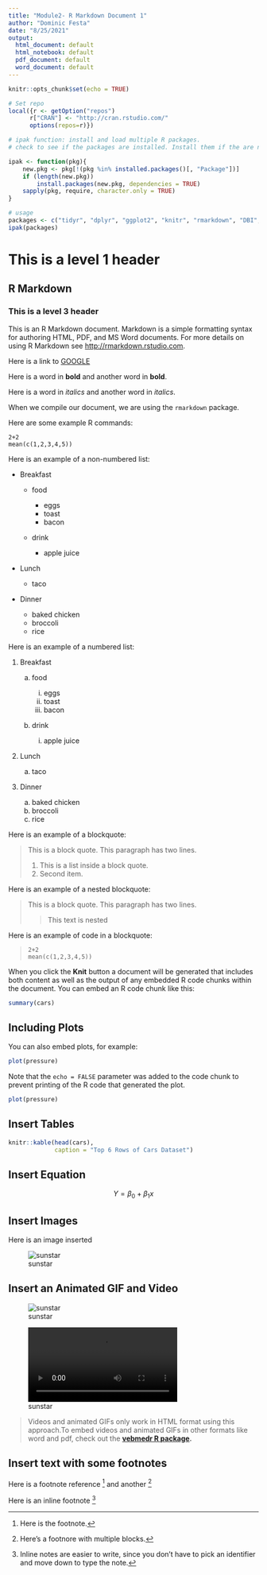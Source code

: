 ```yaml
---
title: "Module2- R Markdown Document 1"
author: "Dominic Festa"
date: "8/25/2021"
output:
  html_document: default
  html_notebook: default
  pdf_document: default
  word_document: default
---
```


```r
knitr::opts_chunk$set(echo = TRUE)

# Set repo
local({r <- getOption("repos")
      r["CRAN"] <- "http://cran.rstudio.com/"
      options(repos=r)})

# ipak function: install and load multiple R packages.
# check to see if the packages are installed. Install them if the are not, then load them into the R session.

ipak <- function(pkg){
	new.pkg <- pkg[!(pkg %in% installed.packages()[, "Package"])]
	if (length(new.pkg))
		install.packages(new.pkg, dependencies = TRUE)
	sapply(pkg, require, character.only = TRUE)
}

# usage
packages <- c("tidyr", "dplyr", "ggplot2", "knitr", "rmarkdown", "DBI", "tinytex", "devtools")
ipak(packages)
```

# This is a level 1 header

## R Markdown

### This is a level 3 header

This is an R Markdown document. Markdown is a simple formatting syntax for authoring HTML, PDF, and MS Word documents. For more details on using R Markdown see <http://rmarkdown.rstudio.com>.

Here is a link to [GOOGLE](https://www.google.com/)

Here is a word in **bold** and another word in **bold**.

Here is a word in *italics* and another word in *italics*.

When we compile our document, we are using the `rmarkdown` package.

Here are some example R commands:

    2+2
    mean(c(1,2,3,4,5))

Here is an example of a non-numbered list:

-   Breakfast

    -   food

        -   eggs
        -   toast
        -   bacon

    -   drink

        -   apple juice

-   Lunch

    -   taco

-   Dinner

    -   baked chicken
    -   broccoli
    -   rice

Here is an example of a numbered list:

1.  Breakfast

    a.  food

        i.  eggs
        ii. toast
        iii. bacon

    b.  drink

        i.  apple juice

2.  Lunch

    a.  taco

3.  Dinner

    a.  baked chicken
    b.  broccoli
    c.  rice

Here is an example of a blockquote:

> This is a block quote. This paragraph has two lines.
>
> 1.  This is a list inside a block quote.
> 2.  Second item.

Here is an example of a nested blockquote:

> This is a block quote. This paragraph has two lines.
>
> > This text is nested

Here is an example of code in a blockquote:

>     2+2
>     mean(c(1,2,3,4,5))

When you click the **Knit** button a document will be generated that includes both content as well as the output of any embedded R code chunks within the document. You can embed an R code chunk like this:

```r
summary(cars)
```

## Including Plots

You can also embed plots, for example:

```r
plot(pressure)
```

Note that the `echo = FALSE` parameter was added to the code chunk to prevent printing of the R code that generated the plot.

```r
plot(pressure)
```

## Insert Tables

```r
knitr::kable(head(cars),
             caption = "Top 6 Rows of Cars Dataset")
```

## Insert Equation

$$ Y = \beta_0 + \beta_1x $$

## Insert Images

Here is an image inserted

![sunstar](./Sunstar/sunstar.png)

## Insert an Animated GIF and Video

![sunstar](Sunstar/sunstar.gif)

![sunstar](Sunstar/sunstar.mp4)

> Videos and animated GIFs only work in HTML format using this approach.To embed videos and animated GIFs in other formats like word and pdf, check out the **[vebmedr R package](https://ijlyttle.github.io/vembedr/dev/).**

## Insert text with some footnotes

Here is a footnote reference [^1] and another [^longnote]

Here is an inline footnote ^[Inline notes are easier to write, since you don't have to pick an identifier and move down to type the note.]

[^1]: Here is the footnote.
[^longnote]: Here's a footnore with multiple blocks.
